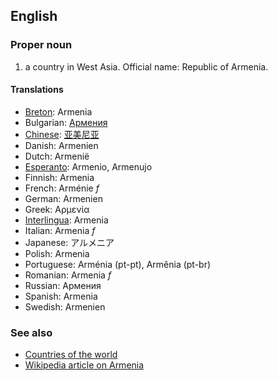 ==English==

===Proper noun===
# a country in West Asia. Official name: Republic of Armenia.

====Translations====
*[[Breton]]: Armenia
*Bulgarian: [[Армения]]
*[[Chinese]]: [[亚美尼亚]]
*Danish: Armenien
*Dutch: Armenië
*[[Esperanto]]: Armenio, Armenujo
*Finnish: Armenia
*French: Arménie ''f''
*German: Armenien
*Greek: Αρμενία
*[[Interlingua]]: Armenia
*Italian: Armenia ''f''
*Japanese: アルメニア
*Polish: Armenia
*Portuguese: Arménia (pt-pt), Armênia (pt-br)
*Romanian: Armenia ''f''
*Russian: Армения
*Spanish: Armenia
*Swedish: Armenien

===See also===
*[[Countries of the world]]
*[[en:Armenia|Wikipedia article on Armenia]]